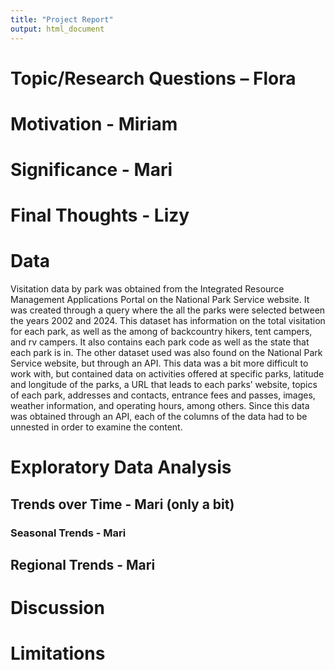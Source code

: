 ```yaml
---
title: "Project Report"
output: html_document
---
```

# Topic/Research Questions – Flora  

# Motivation  - Miriam  

# Significance - Mari 

# Final Thoughts - Lizy 

# Data

Visitation data by park was obtained from the Integrated Resource Management Applications Portal on the National Park Service website. It was created through a query where the all the parks were selected between the years 2002 and 2024. This dataset has information on the total visitation for each park, as well as the among of backcountry hikers, tent campers, and rv campers.  It also contains each park code as well as the state that each park is in. The other dataset used was also found on the National Park Service website, but through an API. This data was a bit more difficult to work with, but contained data on activities offered at specific parks, latitude and longitude of the parks, a URL that leads to each parks’ website, topics of each park, addresses and contacts, entrance fees and passes, images, weather information, and operating hours, among others. Since this data was obtained through an API, each of the columns of the data had to be unnested in order to examine the content. 

# Exploratory Data Analysis 

## Trends over Time - Mari (only a bit)

### Seasonal Trends - Mari

## Regional Trends - Mari 

# Discussion

# Limitations